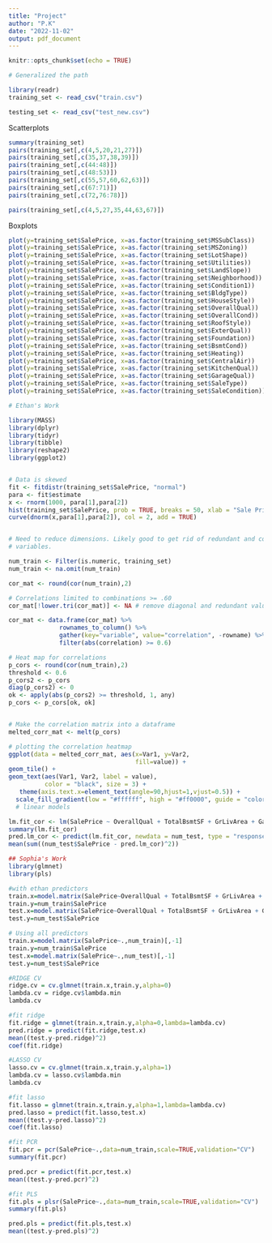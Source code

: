 ```yaml
---
title: "Project"
author: "P.K"
date: "2022-11-02"
output: pdf_document
---
```


```r
knitr::opts_chunk$set(echo = TRUE)
```

```r

# Generalized the path

library(readr)
training_set <- read_csv("train.csv")

testing_set <- read_csv("test_new.csv")

```

Scatterplots

```r
summary(training_set)
pairs(training_set[,c(4,5,20,21,27)])
pairs(training_set[,c(35,37,38,39)])
pairs(training_set[,c(44:48)])
pairs(training_set[,c(48:53)])
pairs(training_set[,c(55,57,60,62,63)])
pairs(training_set[,c(67:71)])
pairs(training_set[,c(72,76:78)])

pairs(training_set[,c(4,5,27,35,44,63,67)])
```

Boxplots

```r
plot(y=training_set$SalePrice, x=as.factor(training_set$MSSubClass))
plot(y=training_set$SalePrice, x=as.factor(training_set$MSZoning))
plot(y=training_set$SalePrice, x=as.factor(training_set$LotShape))
plot(y=training_set$SalePrice, x=as.factor(training_set$Utilities))
plot(y=training_set$SalePrice, x=as.factor(training_set$LandSlope))
plot(y=training_set$SalePrice, x=as.factor(training_set$Neighborhood))
plot(y=training_set$SalePrice, x=as.factor(training_set$Condition1))
plot(y=training_set$SalePrice, x=as.factor(training_set$BldgType))
plot(y=training_set$SalePrice, x=as.factor(training_set$HouseStyle))
plot(y=training_set$SalePrice, x=as.factor(training_set$OverallQual))
plot(y=training_set$SalePrice, x=as.factor(training_set$OverallCond))
plot(y=training_set$SalePrice, x=as.factor(training_set$RoofStyle))
plot(y=training_set$SalePrice, x=as.factor(training_set$ExterQual))
plot(y=training_set$SalePrice, x=as.factor(training_set$Foundation))
plot(y=training_set$SalePrice, x=as.factor(training_set$BsmtCond))
plot(y=training_set$SalePrice, x=as.factor(training_set$Heating))
plot(y=training_set$SalePrice, x=as.factor(training_set$CentralAir))
plot(y=training_set$SalePrice, x=as.factor(training_set$KitchenQual))
plot(y=training_set$SalePrice, x=as.factor(training_set$GarageQual))
plot(y=training_set$SalePrice, x=as.factor(training_set$SaleType))
plot(y=training_set$SalePrice, x=as.factor(training_set$SaleCondition))
```


```r

# Ethan's Work

library(MASS)
library(dplyr)
library(tidyr)
library(tibble)
library(reshape2)
library(ggplot2)


# Data is skewed
fit <- fitdistr(training_set$SalePrice, "normal")
para <- fit$estimate
x <- rnorm(1000, para[1],para[2])
hist(training_set$SalePrice, prob = TRUE, breaks = 50, xlab = "Sale Price ($)", ylab = "Density")
curve(dnorm(x,para[1],para[2]), col = 2, add = TRUE)


# Need to reduce dimensions. Likely good to get rid of redundant and correlated 
# variables.

num_train <- Filter(is.numeric, training_set)
num_train <- na.omit(num_train)

cor_mat <- round(cor(num_train),2)

# Correlations limited to combinations >= .60
cor_mat[!lower.tri(cor_mat)] <- NA # remove diagonal and redundant values

cor_mat <- data.frame(cor_mat) %>%
              rownames_to_column() %>%
              gather(key="variable", value="correlation", -rowname) %>%
              filter(abs(correlation) >= 0.6)

# Heat map for correlations
p_cors <- round(cor(num_train),2)
threshold <- 0.6
p_cors2 <- p_cors
diag(p_cors2) <- 0
ok <- apply(abs(p_cors2) >= threshold, 1, any)
p_cors <- p_cors[ok, ok]


# Make the correlation matrix into a dataframe
melted_corr_mat <- melt(p_cors)

# plotting the correlation heatmap
ggplot(data = melted_corr_mat, aes(x=Var1, y=Var2,
                                   fill=value)) +
geom_tile() +
geom_text(aes(Var1, Var2, label = value),
          color = "black", size = 3) +
   theme(axis.text.x=element_text(angle=90,hjust=1,vjust=0.5)) +
  scale_fill_gradient(low = "#ffffff", high = "#ff0000", guide = "colorbar")
  # linear models

lm.fit_cor <- lm(SalePrice ~ OverallQual + TotalBsmtSF + GrLivArea + GarageCars, data = num_train)
summary(lm.fit_cor)
pred.lm_cor <- predict(lm.fit_cor, newdata = num_test, type = "response")
mean(sum((num_test$SalePrice - pred.lm_cor)^2))
```

```r
## Sophia's Work
library(glmnet)
library(pls)

#with ethan predictors
train.x=model.matrix(SalePrice~OverallQual + TotalBsmtSF + GrLivArea + GarageCars, num_train)[,-1] 
train.y=num_train$SalePrice
test.x=model.matrix(SalePrice~OverallQual + TotalBsmtSF + GrLivArea + GarageCars, num_test)[,-1] 
test.y=num_test$SalePrice

# Using all predictors
train.x=model.matrix(SalePrice~.,num_train)[,-1] 
train.y=num_train$SalePrice
test.x=model.matrix(SalePrice~.,num_test)[,-1] 
test.y=num_test$SalePrice

#RIDGE CV
ridge.cv = cv.glmnet(train.x,train.y,alpha=0)
lambda.cv = ridge.cv$lambda.min
lambda.cv 

#fit ridge
fit.ridge = glmnet(train.x,train.y,alpha=0,lambda=lambda.cv)
pred.ridge = predict(fit.ridge,test.x)
mean((test.y-pred.ridge)^2)
coef(fit.ridge)

#LASSO CV
lasso.cv = cv.glmnet(train.x,train.y,alpha=1)
lambda.cv = lasso.cv$lambda.min
lambda.cv 

#fit lasso
fit.lasso = glmnet(train.x,train.y,alpha=1,lambda=lambda.cv)
pred.lasso = predict(fit.lasso,test.x)
mean((test.y-pred.lasso)^2)
coef(fit.lasso)

#fit PCR
fit.pcr = pcr(SalePrice~.,data=num_train,scale=TRUE,validation="CV")
summary(fit.pcr)

pred.pcr = predict(fit.pcr,test.x)
mean((test.y-pred.pcr)^2)

#fit PLS
fit.pls = plsr(SalePrice~.,data=num_train,scale=TRUE,validation="CV")
summary(fit.pls)

pred.pls = predict(fit.pls,test.x)
mean((test.y-pred.pls)^2)

```
